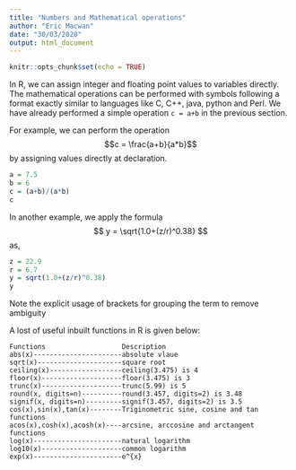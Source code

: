 ```yaml
---
title: "Numbers and Mathematical operations"
author: "Eric Macwan"
date: "30/03/2020"
output: html_document
---
```


```r
knitr::opts_chunk$set(echo = TRUE)
```

In R, we can assign integer and floating point values to variables directly. The mathematical operations can be performed with symbols following a format exactly similar to languages like C, C++, java, python and Perl. We have already performed a simple operation `c = a+b` in the previous section.

For example, we can perform the operation $$c = \frac{a+b}{a*b}$$ by assigning values directly at declaration.

```r
a = 7.5
b = 6
c = (a+b)/(a*b)
c
```
In another example, we apply the formula $$ y = \sqrt{1.0+(z/r)^0.38} $$ as,
```r
z = 22.9
r = 6.7
y = sqrt(1.0+(z/r)^0.38)
y
```
Note the explicit usage of brackets for grouping the term to remove ambiguity

A lost of useful inbuilt functions in R is given below:

```
Functions                   Description
abs(x)----------------------absolute vlaue
sqrt(x)---------------------square root
ceiling(x)------------------ceiling(3.475) is 4
floor(x)--------------------floor(3.475) is 3
trunc(x)--------------------trunc(5.99) is 5
round(x, digits=n)----------round(3.457, digits=2) is 3.48
signif(x, digits=n)---------signif(3.457, digits=2) is 3.5
cos(x),sin(x),tan(x)--------Triginometric sine, cosine and tan functions
acos(x),cosh(x),acosh(x)----arcsine, arccosine and arctangent functions
log(x)----------------------natural logarithm
log10(x)--------------------common logarithm
exp(x)----------------------e^{x}
```



